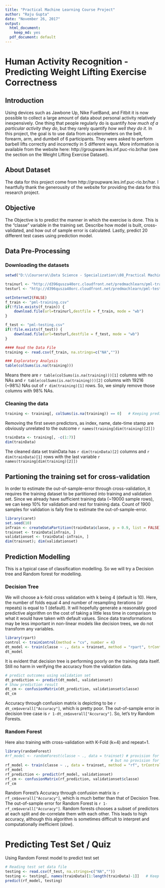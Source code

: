 ```yaml
---
title: "Practical Machine Learning Course Project"
author: "Raju Gupta"
date: "November 26, 2017"
output:
  html_document:
    keep_md: yes
  pdf_document: default
---
```


# Human Activity Recognition - Predicting Weight Lifting Exercise Correctness 

## Introduction

Using devices such as Jawbone Up, Nike FuelBand, and Fitbit it is now possible to collect a large amount of data about personal activity relatively inexpensively. One thing that people regularly do is quantify *how much of a particular activity they do*, but they rarely quantify *how well they do it*. In this project, the goal is to use data from accelerometers on the belt, forearm, arm, and dumbell of 6 participants. They were asked to perform barbell lifts correctly and incorrectly in 5 different ways. More information is available from the website here: http://groupware.les.inf.puc-rio.br/har (see the section on the Weight Lifting Exercise Dataset).

## About Dataset

The data for this project come from http://groupware.les.inf.puc-rio.br/har. I heartfully thank the generousity of the website for providing the data for this research project.

## Objective

The Objective is to predict the manner in which the exercise is done. This is the "classe" variable in the training set. Describe how model is built, cross-validated, and how out of sample error is calculated. Lastly, predict 20 different test cases using prediction model.

## Data Pre-Processing

### Downloading the datasets
```r
setwd("D:\\Coursera\\Data Science - Specialization\\08_Practical Machine Learning\\RCode")
```
```r
trainurl <- "http://d396qusza40orc.cloudfront.net/predmachlearn/pml-training.csv"
testurl <- "http://d396qusza40orc.cloudfront.net/predmachlearn/pml-testing.csv"

setInternet2(FALSE)
f_train <- "pml-training.csv"
if(!file.exists(f_train)) {
    download.file(url=trainurl,destfile = f_train, mode = "wb")
}

f_test <- "pml-testing.csv"
if(!file.exists(f_test)) {
    download.file(url=testurl,destfile = f_test, mode = "wb")
}

#### Read the Data File
training <- read.csv(f_train, na.strings=c("NA",""))

### Exploratory Analysis
table(colSums(is.na(training)))
```
Means there are `r table(colSums(is.na(training)))[1]` columns with no NAs and `r table(colSums(is.na(training)))[2]` columns with 19216 (~98%) NAs out of `r dim(training)[1]` rows. So, we simply remove those columns with 98% NAs.


### Cleaning the data
```r
training <- training[, colSums(is.na(training)) == 0]   # Keeping predictors without NAs
```
Removing the first seven predictors, as index, name, date-time stamp are obviously unrelated to the outcome `r names(training[dim(training)[2]])`
```r
trainData <- training[, -c(1:7)]
dim(trainData)
```
The cleaned data set trainData has `r dim(trainData)[2]` columns and `r dim(trainData)[1]` rows with the last variable `r names(training[dim(training)[2]])`

## Partioning the training set for cross-validation
In order to estimate the out-of-sample-error through cross-validation, it requires the training dataset to be partitioned into training and validation set. Since we already have sufficient training data (~19000 sample rows), we can keep 10% for validation and rest for training data. Count of 1900 samples for validation is faily fine to estimate the out-of-sample-error.

```r
library(caret)
set.seed(10)
inTrain <- createDataPartition(trainData$classe, p = 0.9, list = FALSE)
trainset <- trainData[inTrain, ]
validationset <- trainData[-inTrain, ]
dim(trainset); dim(validationset)
```

## Prediction Modelling
This is a typical case of classification modelling. So we will try a Decision tree and Random forest for modelling.

### Decision Tree
We will choose a k-fold cross validation with k being 4 (default is 10). Here, the number of folds equal 4 and number of resampling iterations (or repeats) is equal to 1 (default). It will hopefully generate a reasonably good predictive algorithm on the cost of taking a little less time in comparison to what it would have taken with default values. Since data transformations may be less important in non-linear models like decision trees, we do not transform any variables.
```r
library(rpart)
control <- trainControl(method = "cv", number = 4)
dt_model <- train(classe ~ ., data = trainset, method = "rpart", trControl = control)
dt_model
```
It is evident that decision tree is performing poorly on the training data itself. Still no harm in verifying the accuracy from the validation data.
```r
# predict outcomes using validation set
dt_prediction <- predict(dt_model, validationset)
# Show prediction result
dt_cm <- confusionMatrix(dt_prediction, validationset$classe)
dt_cm
```
Accuracy through confusion matrix is depicting to be `r dt_cm$overall["Accuracy"]`, which is pretty poor. The out-of-sample error in decision tree case is `r 1-dt_cm$overall["Accuracy"]`. So, let's try Random Forests.

### Random Forest
Here also training with cross-validation with K-Fold (k=4) and repeat=1.
```r
library(randomForest)
#rf_model <- randomForest(classe ~ ., data = trainset) # provision for setting ntree & mtry, 
                                                # but no provision for K-fold cross-validation
rf_model <- train(classe ~ ., data = trainset, method = "rf", trControl = control)
rf_model
rf_prediction <- predict(rf_model, validationset)
rf_cm <- confusionMatrix(rf_prediction, validationset$classe)
rf_cm
```
Random Forest's Accuracy through confusion matrix is `r rf_cm$overall["Accuracy"]`, which is much better than that of Decision Tree. The out-of-sample error for Random Forest is `r 1-rf_cm$overall["Accuracy"]`. Random forests chooses a subset of predictors at each split and de-correlate them with each other. This leads to high accuracy, although this algorithm is sometimes difficult to interpret and computationally inefficient (slow).

# Predicting Test Set / Quiz

Using Random Forest model to predict test set
```r
# Reading test set data file
testing <- read.csv(f_test, na.strings=c("NA",""))
testing <- testing[, names(trainData)[1:length(trainData)-1]]   # Keep same cols for test & train
predict(rf_model, testing)
```
